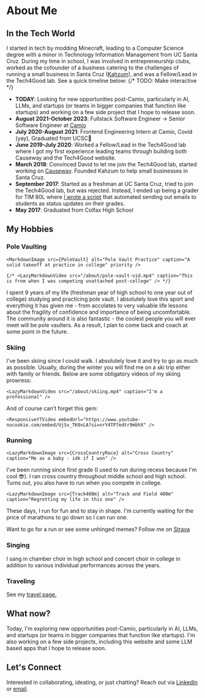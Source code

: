 

# About Me
## In the Tech World 
I started in tech by modding Minecraft, leading to a Computer Science degree with a minor in Technology Information Management from UC Santa Cruz. During my time in school, I was involved in entrepreneurship clubs, worked as the cofounder of a business catering to the challenges of running a small business in Santa Cruz ([Kahzum](/projects)), and was a Fellow/Lead in the Tech4Good lab. See a quick timeline below:
    {/* TODO: Make interactive */}
* **TODAY**: Looking for new opportunities post-Camio, particularly in AI, LLMs, and startups (or teams in bigger companies that function like startups) and working on a few side project that I hope to release soon.
* **August 2021-October 2023**: Fullstack Software Engineer -> Senior Software Engineer at [Camio](https://camio.com)
* **July 2020-August 2021**: Frontend Engineering Intern at Camio, Covid (yay), Graduated from UCSC🎉
* **June 2019-July 2020**: Worked a Fellow/Lead in the Tech4Good lab where I got my first experience leading teams through building both Causeway and the Tech4Good website.
* **March 2018**: Convinced David to let me join the Tech4Good lab, started working on [Causeway](/projects). Founded Kahzum to help small businesses in Santa Cruz.
* **September 2017**: Started as a freshman at UC Santa Cruz, tried to join the Tech4Good lab, but was rejected. Instead, I ended up being a grader for TIM 80L where [I wrote a script](https://github.com/mlpierce22/TIM-80L-Scripts-for-Grading) that automated sending out emails to students as status updates on their grades. 
* **May 2017**: Graduated from Colfax High School

## My Hobbies

### Pole Vaulting
    <MarkdownImage src={PoleVault} alt="Pole Vault Practice" caption="A solid takeoff at practice in college" priority />

    {/* <LazyMarkdownVideo src="/about/pole-vault-vid.mp4" caption="This is from when I was competing unattached post-college" /> */}

I spent 9 years of my life (freshman year of high school to one year out of college) studying and practicing pole vault. I absolutely love this sport and everything it has given me - from accolates to very valuable life lessons about the fragility of confidence and importance of being uncomfortable. The community around it is also fantastic - the coolest people you will ever meet will be pole vaulters. As a result, I plan to come back and coach at some point in the future.

### Skiing 

I've been skiing since I could walk. I absolutely love it and try to go as much as possible. Usually, during the winter you will find me on a ski trip either with family or friends. Below are some obligatory videos of my skiing prowress:

    <LazyMarkdownVideo src="/about/skiing.mp4" caption="I'm a professional" />

And of course can't forget this gem:

    <ResponsiveYTVideo embedUrl="https://www.youtube-nocookie.com/embed/UjSv_TK0vLA?si=nrY4TP7edtr9mbhX" />

### Running 

    <LazyMarkdownImage src={CrossCountryRace} alt="Cross Country" caption="Me as a baby - idk if I won" />

I've been running since first grade (I used to run during recess because I'm cool 😎). I ran cross country throughout middle school and high school. Turns out, you also have to run when you compete in college.

    <LazyMarkdownImage src={Track400m} alt="Track and Field 400m" caption="Regretting my life in this one" />

These days, I run for fun and to stay in shape. I'm currently waiting for the price of marathons to go down so I can run one.

Want to go for a run or see some unhinged memes? Follow me on [Strava](https://www.strava.com/athletes/7363472)

### Singing

I sang in chamber choir in high school and concert choir in college in addition to various individual performances across the years.

### Traveling
See my [travel page.](/travel)


## What now?
Today, I'm exploring new opportunities post-Camio, particularly in AI, LLMs, and startups (or teams in bigger companies that function like startups). I'm also working on a few side projects, including this website and some LLM based apps that I hope to release soon.

## Let's Connect
Interested in collaborating, ideating, or just chatting? Reach out via [LinkedIn](https://linkedin.com/in/malapier) or [email](mailto:mlpierce22@gmail?subject=Hello%20Mason).
